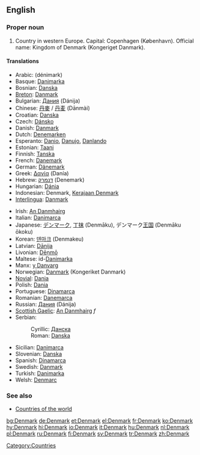 {{wikipedia}}
==English==
===Proper noun===
{{en-proper noun}}

# Country in western Europe. Capital: Copenhagen (København). Official name: Kingdom of Denmark (Kongeriget Danmark).

====Translations====
{{top}}
*Arabic: {{ARchar|[[دانمارك]]}} (dénimark)
*Basque: [[Danimarka]]
*Bosnian: [[Danska#Bosnian|Danska]] {{f}}
*[[Breton]]: [[Danmark]]
*Bulgarian: [[Дания]] (Dánija) {{f}}
*Chinese: [[丹麥]] / [[丹麦]] (Dānmài)
*Croatian: [[Danska#Croatian|Danska]] {{f}}
*Czech: [[Dánsko]]
*Danish: [[Danmark]]
*Dutch: [[Denemarken]]
*Esperanto: [[Danio]], [[Danujo]], [[Danlando]]
*Estonian: [[Taani]]
*Finnish: [[Tanska]]
*French: [[Danemark]] {{m}}
*German: [[Dänemark]]
*Greek: [[Δανία]] (Danía) {{f}}
*Hebrew: [[דנמרק]] (Denemark)
*Hungarian: [[Dánia]]
*Indonesian: Denmark, [[Kerajaan Denmark]]
*[[Interlingua]]: [[Danmark]]
{{mid}}
*Irish: [[An Danmhairg]] {{f}}
*Italian: [[Danimarca]]
*Japanese: [[デンマーク]], [[丁抹]] (Denmāku), デンマーク[[王国]] (Denmāku ōkoku)
*Korean: [[덴마크]] (Denmakeu)
*Latvian: [[Dānija]] {{f}}
*Livonian: [[Dēņmō]]
*Maltese: id-[[Danimarka]]
*Manx: [[y Danvarg]]
*Norwegian: [[Danmark]] (Kongeriket Danmark)
*[[Novial]]: [[Dania]]
*Polish: [[Dania]] {{f}}
*Portuguese: [[Dinamarca]] {{f}}
*Romanian: [[Danemarca]] {{f}}
*Russian: [[Дания]] (Dánija) {{f}}
*[[Scottish Gaelic]]: [[An Danmhairg]] ''f''
*Serbian:
*:Cyrillic: [[Данска#Serbian|Данска]] {{f}}
*:Roman: [[Danska#Serbian|Danska]] {{f}}
*Sicilian: [[Danimarca#Sicilian|Danimarca]] {{f}}
*Slovenian: [[Danska#Slovene|Danska]] {{f}}
*Spanish: [[Dinamarca]] {{f}}
*Swedish: [[Danmark]]
*Turkish: [[Danimarka]]
*Welsh: [[Denmarc]] {{f}}
{{bottom}}

===See also===
*[[Countries of the world]]

[[Category:Countries]]

[[bg:Denmark]]
[[de:Denmark]]
[[et:Denmark]]
[[el:Denmark]]
[[fr:Denmark]]
[[ko:Denmark]]
[[hy:Denmark]]
[[hi:Denmark]]
[[io:Denmark]]
[[it:Denmark]]
[[hu:Denmark]]
[[nl:Denmark]]
[[pl:Denmark]]
[[ru:Denmark]]
[[fi:Denmark]]
[[sv:Denmark]]
[[tr:Denmark]]
[[zh:Denmark]]